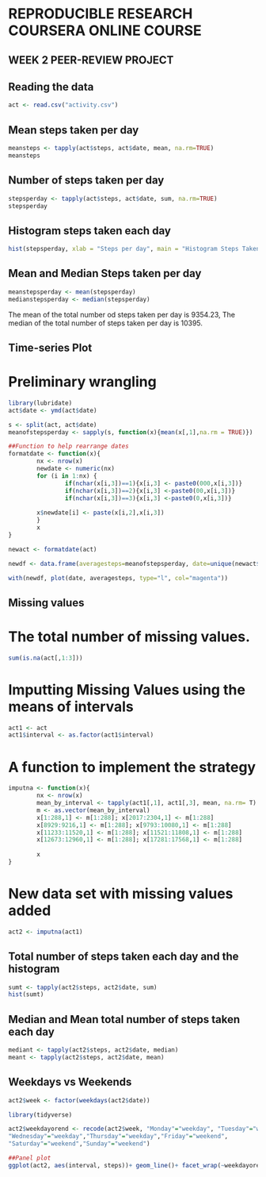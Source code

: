 # REPRODUCIBLE RESEARCH COURSERA ONLINE COURSE
## WEEK 2 PEER-REVIEW PROJECT

## Reading the data
```r
act <- read.csv("activity.csv")
```

## Mean steps taken per day
```r
meansteps <- tapply(act$steps, act$date, mean, na.rm=TRUE)
meansteps
```

## Number of steps taken per day

```r
stepsperday <- tapply(act$steps, act$date, sum, na.rm=TRUE)
stepsperday
```

## Histogram steps taken each day

```r
hist(stepsperday, xlab = "Steps per day", main = "Histogram Steps Taken Per Day")
```

## Mean and Median Steps taken per day

```r
meanstepsperday <- mean(stepsperday)
medianstepsperday <- median(stepsperday)
```

The mean of the total number od steps taken per day is 9354.23,
The median of the total number of steps taken per day is 10395.

## Time-series Plot

# Preliminary wrangling

```r
library(lubridate)
act$date <- ymd(act$date)
```

```r
s <- split(act, act$date)
meanofstepsperday <- sapply(s, function(x){mean(x[,1],na.rm = TRUE)})

##Function to help rearrange dates
formatdate <- function(x){
        nx <- nrow(x)
        newdate <- numeric(nx)
        for (i in 1:nx) {
                if(nchar(x[i,3])==1){x[i,3] <- paste0(000,x[i,3])}
                if(nchar(x[i,3])==2){x[i,3] <-paste0(00,x[i,3])}
                if(nchar(x[i,3])==3){x[i,3] <-paste0(0,x[i,3])}
                
        x$newdate[i] <- paste(x[i,2],x[i,3])
        }
        x
}

newact <- formatdate(act)

newdf <- data.frame(averagesteps=meanofstepsperday, date=unique(newact$date))

with(newdf, plot(date, averagesteps, type="l", col="magenta"))
```

## Missing values

# The total number of missing values.

```r
sum(is.na(act[,1:3]))
```

# Imputting Missing Values using the means of intervals

```r
act1 <- act
act1$interval <- as.factor(act1$interval)
```

# A function to implement the strategy

```r
imputna <- function(x){
        nx <- nrow(x)
        mean_by_interval <- tapply(act1[,1], act1[,3], mean, na.rm= T)
        m <- as.vector(mean_by_interval)
        x[1:288,1] <- m[1:288]; x[2017:2304,1] <- m[1:288]
        x[8929:9216,1] <- m[1:288]; x[9793:10080,1] <- m[1:288]
        x[11233:11520,1] <- m[1:288]; x[11521:11808,1] <- m[1:288]
        x[12673:12960,1] <- m[1:288]; x[17281:17568,1] <- m[1:288]
        
        x
}
```

# New data set with missing values added

```r
act2 <- imputna(act1)
```

## Total number of steps taken each day and the histogram

```r
sumt <- tapply(act2$steps, act2$date, sum)
hist(sumt)
```

## Median and Mean total number of steps taken each day

```r
mediant <- tapply(act2$steps, act2$date, median)
meant <- tapply(act2$steps, act2$date, mean)
```


## Weekdays vs Weekends

```r
act2$week <- factor(weekdays(act2$date))
```

```r
library(tidyverse)
```

```r
act2$weekdayorend <- recode(act2$week, "Monday"="weekday", "Tuesday"="weekday",
"Wednesday"="weekday","Thursday"="weekday","Friday"="weekend",
"Saturday"="weekend","Sunday"="weekend")

##Panel plot
ggplot(act2, aes(interval, steps))+ geom_line()+ facet_wrap(~weekdayorend)
```

